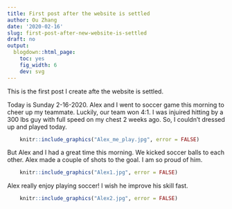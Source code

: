 ```yaml
---
title: First post after the website is settled
author: Ou Zhang
date: '2020-02-16'
slug: first-post-after-new-website-is-settled
draft: no
output:
  blogdown::html_page:
    toc: yes
    fig_width: 6
    dev: svg
---
```


This is the first post I create afte the website is settled. 

Today is Sunday 2-16-2020. Alex and I went to soccer game this morning to cheer up my teammate. Luckily, our team won 4:1. I was injuired hitting by a 300 lbs guy with full speed on my chest 2 weeks ago. So, I couldn't dressed up and played today. 



```r

    knitr::include_graphics("Alex_me_play.jpg", error = FALSE)

```

But Alex and I had a great time this morning. We kicked soccer balls to each other. Alex made a couple of shots to the goal. I am so proud of him.


```r

    knitr::include_graphics("Alex1.jpg", error = FALSE)
```



Alex really enjoy playing soccer! I wish he improve his skill fast.

```r

    knitr::include_graphics("Alex2.jpg", error = FALSE)

```


